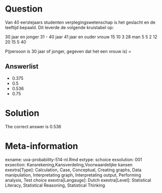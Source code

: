Question
========

Van 40 eerstejaars studenten verplegingswetenschap is het geslacht en de leeftijd bepaald. Dit leverde de volgende kruistabel op:

30 jaar en jonger 31 - 40 jaar 41 jaar en ouder
vrouw 15 10 3 28
man 5 5 2 12
20 15 5 40

P(persoon is 30 jaar of jonger, gegeven dat het een vrouw is) = 

Answerlist
----------
* 0.375
* 0.5
* 0.536
* 0.75

Solution
========

The correct answer is  0.536 

Meta-information
================
exname: uva-probability-514-nl.Rmd 
extype: schoice 
exsolution: 001 
exsection: Kansrekening,Kansverdeling,Voorwaardelijke kansen 
exextra[Type]: Calculation, Case, Conceptual, Creating graphs, Data manipulation, Interpretating graph, Interpretating output, Performing analysis, Test choice 
exextra[Langauge]: Dutch 
exextra[Level]: Statistical Literacy, Statistical Reasoning, Statistical Thinking 
